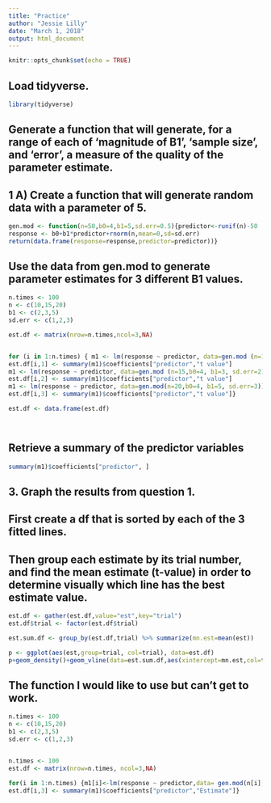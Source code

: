 ```yaml
---
title: "Practice"
author: "Jessie Lilly"
date: "March 1, 2018"
output: html_document
---
```


```r
knitr::opts_chunk$set(echo = TRUE)
```
## Load tidyverse. 

```r
library(tidyverse)
```



## Generate a function that will generate, for a range of each of 'magnitude of B1', 'sample size', and 'error', a measure of the quality of the parameter estimate. 

## 1 A) Create a function that will generate random data with a parameter of 5.
```r
gen.mod <- function(n=50,b0=4,b1=5,sd.err=0.5){predictor<-runif(n)-50
response <- b0+b1*predictor+rnorm(n,mean=0,sd=sd.err)
return(data.frame(response=response,predictor=predictor))}
```

## Use the data from gen.mod to generate parameter estimates for 3 different B1 values.

```r
n.times <- 100
n <- c(10,15,20)
b1 <- c(2,3,5)
sd.err <- c(1,2,3)

est.df <- matrix(nrow=n.times,ncol=3,NA)


for (i in 1:n.times) { m1 <- lm(response ~ predictor, data=gen.mod (n=10, b0=4, b1= 2, sd.err= 1))
est.df[i,1] <- summary(m1)$coefficients["predictor","t value"]
m1 <- lm(response ~ predictor, data=gen.mod (n=15,b0=4, b1=3, sd.err=2))
est.df[i,2] <- summary(m1)$coefficients["predictor","t value"]
m1 <- lm(response ~ predictor, data=gen.mod(n=20,b0=4, b1=5, sd.err=3))
est.df[i,3] <- summary(m1)$coefficients["predictor","t value"]}

est.df <- data.frame(est.df)




```


## Retrieve a summary of the predictor variables 

```r
summary(m1)$coefficients["predictor", ]
```

## 3.  Graph the results from question 1. 
## First create a df that is sorted by each of the 3  fitted lines. 
## Then group each estimate by its trial number, and find the mean estimate (t-value) in order to determine visually which line has the best estimate value. 

```r
est.df <- gather(est.df,value="est",key="trial")
est.df$trial <- factor(est.df$trial)

est.sum.df <- group_by(est.df,trial) %>% summarize(mn.est=mean(est))

p <- ggplot(aes(est,group=trial, col=trial), data=est.df)
p+geom_density()+geom_vline(data=est.sum.df,aes(xintercept=mn.est,col=trial))
```


## The function I would like to use but can't get to work. 

```r
n.times <- 100
n <- c(10,15,20)
b1 <- c(2,3,5)
sd.err <- c(1,2,3)


n.times <- 100
est.df <- matrix(nrow=n.times, ncol=3,NA)

for(i in 1:n.times) {m1[i]<-lm(response ~ predictor,data= gen.mod(n[i],b0=4,b1[i],sd.err[i]))
est.df[i,3] <- summary(m1)$coefficients["predictor","Estimate"]}



```

